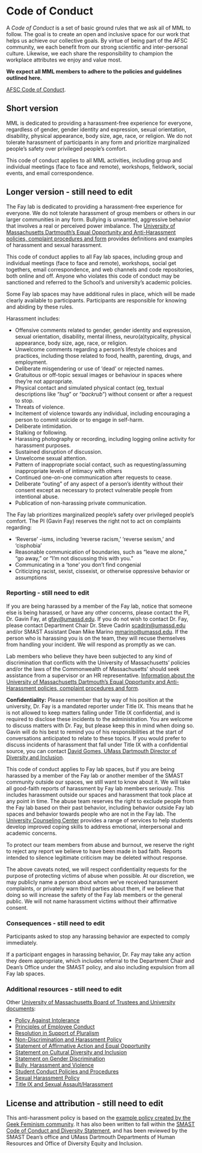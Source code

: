 # Code of Conduct {#code}

A _Code of Conduct_ is a set of basic ground rules that we ask all of MML to follow. The goal is to create an open and inclusive space for our work that helps us achieve our collective goals. By virtue of being part of the AFSC community, we each benefit from our strong scientific and inter-personal culture. Likewise, we each share the responsibility to champion the workplace attributes we enjoy and value most. 

__We expect all MML members to adhere to the policies and guidelines outlined here.__  

[AFSC Code of Conduct](https://drive.google.com/file/d/1wAq-nuvPLuP3hp2ktSp0d8YdMYo8coOh/view?usp=sharing).  


## Short version

MML is dedicated to providing a harassment-free experience for everyone, regardless of gender, gender identity and expression, sexual orientation, disability, physical appearance, body size, age, race, or religion. We do not tolerate harassment of participants in any form and prioritize marginalized people’s safety over privileged people’s comfort.  

This code of conduct applies to all MML activities, including group and individual meetings (face to face and remote), workshops, fieldwork, social events, and email correspondence.

## Longer version - still need to edit

The Fay lab is dedicated to providing a harassment-free experience for everyone. We do not tolerate harassment of group members or others in our larger communities in any form. Bullying is unwanted, aggressive behavior that involves a real or perceived power imbalance. The [University of Massachusetts Dartmouth’s Equal Opportunity and Anti-Harassment policies, complaint procedures and form](https://www.umassd.edu/media/umassdartmouth/eeo/pdfs/Complaint_Procedures_and_Form_Revised_September_2017.pdf) provides definitions and examples of harassment and sexual harassment.  

This code of conduct applies to all Fay lab spaces, including group and individual meetings (face to face and remote), workshops, social get togethers, email correspondence, and web channels and code repositories, both online and off. Anyone who violates this code of conduct may be sanctioned and referred to the School’s and university’s academic policies.  

Some Fay lab spaces may have additional rules in place, which will be made clearly available to participants. Participants are responsible for knowing and abiding by these rules.  

Harassment includes:  

* Offensive comments related to gender, gender identity and expression, sexual orientation, disability, mental illness, neuro(a)typicality, physical appearance, body size, age, race, or religion.  
* Unwelcome comments regarding a person’s lifestyle choices and practices, including those related to food, health, parenting, drugs, and employment.
* Deliberate misgendering or use of ‘dead’ or rejected names.
* Gratuitous or off-topic sexual images or behaviour in spaces where they’re not appropriate.
* Physical contact and simulated physical contact (eg, textual descriptions like “*hug*” or “*backrub*”) without consent or after a request to stop.
* Threats of violence.
* Incitement of violence towards any individual, including encouraging a person to commit suicide or to engage in self-harm.
* Deliberate intimidation.
* Stalking or following.
* Harassing photography or recording, including logging online activity for harassment purposes.
* Sustained disruption of discussion.
* Unwelcome sexual attention.
* Pattern of inappropriate social contact, such as requesting/assuming inappropriate levels of intimacy with others
* Continued one-on-one communication after requests to cease.
* Deliberate “outing” of any aspect of a person’s identity without their consent except as necessary to protect vulnerable people from intentional abuse.
* Publication of non-harassing private communication.  

The Fay lab prioritizes marginalized people’s safety over privileged people’s comfort. The PI (Gavin Fay) reserves the right not to act on complaints regarding:  

* ‘Reverse’ -isms, including ‘reverse racism,’ ‘reverse sexism,’ and ‘cisphobia’
* Reasonable communication of boundaries, such as “leave me alone,” “go away,” or “I’m not discussing this with you.”
* Communicating in a ‘tone’ you don’t find congenial
* Criticizing racist, sexist, cissexist, or otherwise oppressive behavior or assumptions

### Reporting - still need to edit

If you are being harassed by a member of the Fay lab, notice that someone else is being harassed, or have any other concerns, please contact the PI, Dr. Gavin Fay, at [gfay@umassd.edu](mailto:gfay@umassd.edu). If you do not wish to contact Dr. Fay, please contact Department Chair Dr. Steve Cadrin [scadrin@umassd.edu](mailto:scadrin@umassd.edu) and/or SMAST Assistant Dean Mike Marino [mmarino@umassd.edu](mailto:mmarino@umassd.edu). If the person who is harassing you is on the team, they will recuse themselves from handling your incident. We will respond as promptly as we can.  

Lab members who believe they have been subjected to any kind of discrimination that conflicts with the University of Massachusetts’ policies and/or the laws of the Commonwealth of Massachusetts’ should seek assistance from a supervisor or an HR representative. [Information about the University of Massachusetts Dartmouth’s Equal Opportunity and Anti-Harassment policies, complaint procedures and form](https://www.umassd.edu/media/umassdartmouth/eeo/pdfs/Complaint_Procedures_and_Form_Revised_September_2017.pdf).  


__Confidentiality:__  Please remember that by way of his position at the university, Dr. Fay is a mandated reporter under Title IX. This means that he is not allowed to keep matters falling under Title IX confidential, and is required to disclose these incidents to the administration. You are welcome to discuss matters with Dr. Fay, but please keep this in mind when doing so. Gavin will do his best to remind you of his responsibilities at the start of conversations anticipated to relate to these topics. If you would prefer to discuss incidents of harassment that fall under Title IX with a confidential source, you can contact [David Gomes, UMass Dartmouth Director of Diversity and Inclusion](mailto:david.gomes.eeo@umassd.edu).  

This code of conduct applies to Fay lab spaces, but if you are being harassed by a member of the Fay lab or another member of the SMAST community outside our spaces, we still want to know about it. We will take all good-faith reports of harassment by Fay lab members seriously. This includes harassment outside our spaces and harassment that took place at any point in time. The abuse team reserves the right to exclude people from the Fay lab based on their past behavior, including behavior outside Fay lab spaces and behavior towards people who are not in the Fay lab. The [University Counseling Center](http://www.umassd.edu/counseling/) provides a range of services to help students develop improved coping skills to address emotional, interpersonal and academic concerns.  

To protect our team members from abuse and burnout, we reserve the right to reject any report we believe to have been made in bad faith. Reports intended to silence legitimate criticism may be deleted without response.  

The above caveats noted, we will respect confidentiality requests for the purpose of protecting victims of abuse when possible. At our discretion, we may publicly name a person about whom we’ve received harassment complaints, or privately warn third parties about them, if we believe that doing so will increase the safety of the Fay lab members or the general public. We will not name harassment victims without their affirmative consent.  

### Consequences - still need to edit

Participants asked to stop any harassing behavior are expected to comply immediately.  

If a participant engages in harassing behavior, Dr. Fay may take any action they deem appropriate, which includes referral to the Department Chair and Dean’s Office under the SMAST policy, and also including expulsion from all Fay lab spaces.  

### Additional resources - still need to edit

Other [University of Massachusetts Board of Trustees and University documents](https://www.umassd.edu/hr/diversity/board-of-trusteesuniversity-documents/):  

* [Policy Against Intolerance](https://www.umassd.edu/hr/diversity/board-of-trusteesuniversity-documents/policy-against-intolerance/)
* [Principles of Employee Conduct](https://www.umassd.edu/hr/diversity/board-of-trusteesuniversity-documents/principles-of-employee-conduct/)
* [Resolution in Support of Pluralism](https://www.umassd.edu/hr/diversity/board-of-trusteesuniversity-documents/resolution-in-support-of-pluralism/)
* [Non-Discrimination and Harassment Policy](https://www.umassp.edu/sites/umassp.edu/files/content/T16-040-Non%20Discrimination%20and%20Harassment%20Policy.pdf)
* [Statement of Affirmative Action and Equal Opportunity](https://www.umassd.edu/hr/diversity/board-of-trusteesuniversity-documents/statement-of-affirmative-action-and-equal-opportun/)
* [Statement on Cultural Diversity and Inclusion](https://www.umassd.edu/hr/diversity/board-of-trusteesuniversity-documents/statement-on-cultural-diversity-and-inclusion/)
* [Statement on Gender Discrimination](https://www.umassd.edu/hr/diversity/board-of-trusteesuniversity-documents/statement-on-gender-discrimination/)
* [Bully, Harassment and Violence](https://www.umassd.edu/corsairscare/bullying-harassment-and-violence/)
* [Student Conduct Policies and Procedures](https://www.umassd.edu/corsairscare/bullying-harassment-and-violence/)
* [Sexual Harassment Policy](https://www.umassd.edu/hr/diversity/board-of-trusteesuniversity-documents/sexual-harassment-policy/)
* [Title IX and Sexual Assault/Harassment](https://www.umassd.edu/hr/diversity/compliance-and-oversight/title-ix-and-sexual-assaultharassment/)


## License and attribution - still need to edit

This anti-harassment policy is based on the [example policy created by the Geek Feminism community](https://geekfeminism.wikia.org/wiki/Community_anti-harassment). It has also been written to fall within the [SMAST Code of Conduct and Diversity Statement](https://www.umassd.edu/media/umassdartmouth/smast/lab-pdf-files/SMAST---Code-of-conduct-and-diversitystatement_2.25.20-(1).docx), and has been reviewed by the SMAST Dean’s office and UMass Dartmouth Departments of Human Resources and Office of Diversity Equity and Inclusion. 
